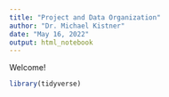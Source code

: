 ```yaml
---
title: "Project and Data Organization"
author: "Dr. Michael Kistner"
date: "May 16, 2022"
output: html_notebook
---
```


Welcome!

```r
library(tidyverse)
```

